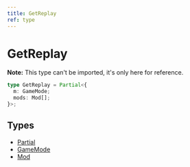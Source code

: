 ```yaml
---
title: GetReplay
ref: type
---
```


# GetReplay

**Note:** This type can't be imported, it's only here for reference.

```ts
type GetReplay = Partial<{
  m: GameMode;
  mods: Mod[];
}>;
```

## Types

- [Partial](https://www.typescriptlang.org/docs/handbook/utility-types.html#partialtype)
- [GameMode](/references/game-mode)
- [Mod](/references/mod)
